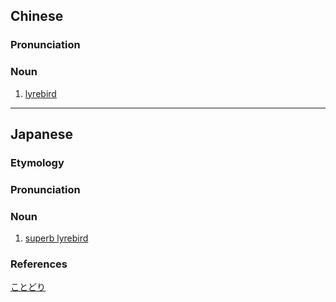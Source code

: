 {{also|琴鸟}}
==Chinese==
{{zh-forms|s=琴鸟}}
{{wikipedia|lang=zh}}

===Pronunciation===
{{zh-pron
|m=qínniǎo,er=y
|c=kam4 niu5
|cat=n
}}

===Noun===
{{zh-noun}}

# [[lyrebird]]

----

==Japanese==
{{wikipedia|lang=ja|コトドリ}}
{{wikipedia|lang=ja|コトドリ属}}

===Etymology===
{{ja-kanjitab|yomi=k|r=y|こと|とり|k2=どり}}
{{compound|lang=ja|sort=ことどり|琴|tr1=[[koto]]|t1=[[zither]]|tr2=[[tori]]|t2=[[bird]]|鳥}}

===Pronunciation===
{{ja-pron|ことどり|acc=2|acc_ref=DJR|y=k}}

===Noun===
{{ja-noun|ことどり|コトドリ}}

# [[superb lyrebird]]

===References===
<references/>

[[Category:ja:Perching birds|ことどり]]